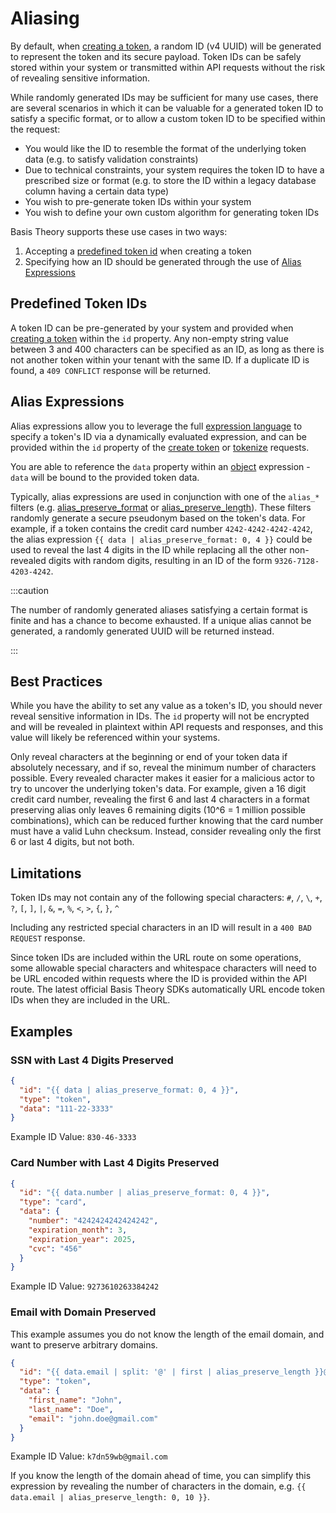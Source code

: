 # Aliasing

By default, when [creating a token](/docs/api/tokens#create-token), a random ID (v4 UUID) will be generated to represent the
token and its secure payload. Token IDs can be safely stored within your system or transmitted within API requests
without the risk of revealing sensitive information.

While randomly generated IDs may be sufficient for many use cases, there are several scenarios in which it can be
valuable for a generated token ID to satisfy a specific format, or to allow a custom token ID to be specified within
the request:

- You would like the ID to resemble the format of the underlying token data (e.g. to satisfy validation constraints)
- Due to technical constraints, your system requires the token ID to have a prescribed size or format (e.g. to store the
  ID within a legacy database column having a certain data type)
- You wish to pre-generate token IDs within your system
- You wish to define your own custom algorithm for generating token IDs

Basis Theory supports these use cases in two ways:

1. Accepting a [predefined token id](#pre-defined-token-ids) when creating a token
2. Specifying how an ID should be generated through the use of [Alias Expressions](#alias-expressions)

## Predefined Token IDs

A token ID can be pre-generated by your system and provided when [creating a token](/docs/api/tokens#create-token)
within the `id` property. Any non-empty string value between 3 and 400 characters can be specified as an ID, as long as
there is not another token within your tenant with the same ID. If a duplicate ID is found, a `409 CONFLICT`
response will be returned.

## Alias Expressions

Alias expressions allow you to leverage the full [expression language](/docs/expressions#language) to specify a token's ID via a
dynamically evaluated expression, and can be provided within the `id` property of the
[create token](/docs/api/tokens#create-token) or [tokenize](/docs/api/tokens/tokenize) requests.

You are able to reference the `data` property within an [object](/docs/expressions#language-objects) expression -
`data` will be bound to the provided token data.

Typically, alias expressions are used in conjunction with one of the `alias_*` filters (e.g. [alias_preserve_format](./filters#alias_preserve_format)
or [alias_preserve_length](./filters#alias_preserve_length)). These filters randomly generate a secure pseudonym based on the token's data.
For example, if a token contains the credit card number `4242-4242-4242-4242`, the alias expression `{{ data | alias_preserve_format: 0, 4 }}`
could be used to reveal the last 4 digits in the ID while replacing all the other non-revealed digits with random digits,
resulting in an ID of the form `9326-7128-4203-4242`.

:::caution

The number of randomly generated aliases satisfying a certain format is finite and has a chance to become exhausted. If a unique alias cannot be generated, a randomly generated UUID will be returned instead.

:::

## Best Practices

While you have the ability to set any value as a token's ID, you should never reveal sensitive information in IDs.
The `id` property will not be encrypted and will be revealed in plaintext within API requests and responses, and this
value will likely be referenced within your systems.

Only reveal characters at the beginning or end of your token data if absolutely necessary, and if so, reveal the minimum number of characters possible.
Every revealed character makes it easier for a malicious actor to try to uncover the underlying token's data.
For example, given a 16 digit credit card number, revealing the first 6 and last 4 characters in a format preserving alias
only leaves 6 remaining digits (10^6 = 1 million possible combinations), which can be reduced further
knowing that the card number must have a valid Luhn checksum. Instead, consider revealing only the first 6 or last 4 digits, but not both.

## Limitations

Token IDs may not contain any of the following special characters: `#`, `/`, `\`, `+`, `?`, `[`, `]`, `|`, `&`, `=`, `%`, `<`, `>`, `{`, `}`, `^`

Including any restricted special characters in an ID will result in a `400 BAD REQUEST` response.

Since token IDs are included within the URL route on some operations, some allowable special characters and whitespace
characters will need to be URL encoded within requests where the ID is provided within the API route.
The latest official Basis Theory SDKs automatically URL encode token IDs when they are included in the URL.

## Examples

### SSN with Last 4 Digits Preserved

```json title=Request
{
  "id": "{{ data | alias_preserve_format: 0, 4 }}",
  "type": "token",
  "data": "111-22-3333"
}
```

Example ID Value: `830-46-3333`

### Card Number with Last 4 Digits Preserved

```json title=Request
{
  "id": "{{ data.number | alias_preserve_format: 0, 4 }}",
  "type": "card",
  "data": {
    "number": "4242424242424242",
    "expiration_month": 3,
    "expiration_year": 2025,
    "cvc": "456"
  }
}
```

Example ID Value: `9273610263384242`

### Email with Domain Preserved

This example assumes you do not know the length of the email domain, and want to preserve arbitrary domains.

```json title=Request
{
  "id": "{{ data.email | split: '@' | first | alias_preserve_length }}@{{ data.email | split: '@' | last }}",
  "type": "token",
  "data": {
    "first_name": "John",
    "last_name": "Doe",
    "email": "john.doe@gmail.com"
  }
}
```

Example ID Value: `k7dn59wb@gmail.com`

If you know the length of the domain ahead of time, you can simplify this expression by revealing the number of
characters in the domain, e.g. `{{ data.email | alias_preserve_length: 0, 10 }}`.
